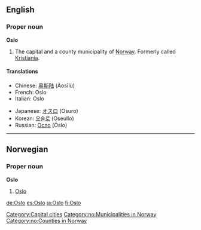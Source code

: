 {{wikipedia}}
==English==

===Proper noun===
'''Oslo'''
# The capital and a county municipality of [[Norway]].  Formerly called [[Kristiania]].

====Translations====
{{top}}
*Chinese: [[奥斯陆]] (Àosīlù)
*French: Oslo
*Italian: Oslo {{f}}
{{mid}}
*Japanese: [[オスロ]] (Osuro)
*Korean: [[오슬로]] (Oseullo)
*Russian: [[Осло]] (Óslo)
{{bottom}}

[[Category:Capital cities]]


----

==Norwegian==

===Proper noun===
'''Oslo'''
# [[#English|Oslo]]

[[Category:no:Municipalities in Norway]]
[[Category:no:Counties in Norway]]

[[de:Oslo]]
[[es:Oslo]]
[[ja:Oslo]]
[[fi:Oslo]]